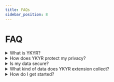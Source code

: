 ```yaml
---
title: FAQs
sidebar_position: 8
---
```


# FAQ

<details>
  <summary>What is YKYR?</summary>

  YKYR is a platform that empowers users to collect, own, and monetize their personal browsing data and behavioral traits.
</details>

<details>
  <summary>How does YKYR protect my privacy?</summary>

  All data is encrypted locally on your device before being stored on IPFS. Only you have access to your decryption keys.
</details>

<details>
  <summary>Is my data secure?</summary>

  Yes, YKYR uses client-side encryption and secure storage on IPFS. No unencrypted data is ever accessed or stored by YKYR.
</details>

<details>
  <summary>What kind of data does YKYR extension collect?</summary>

  YKYR extension collects basic browsing data such as:
  - URLs of websites you visit
  - Time spent on each website
  
  The extension does NOT collect:
  - Passwords or login credentials
  - Personal messages or emails
  - Financial information
  - Form data or keystrokes
</details>

<details>
  <summary>How do I get started?</summary>

  1. Download the [YKYR extension](https://chromewebstore.google.com/detail/ykyr/gfogbpcdlcihfaejpmdhigejhpckdamh)
  2. Create an account
  3. Turn on data collection
  4. Start contributing data and earn rewards
</details>

<style>
{`
  details {
    padding: 1rem;
    border: 1px solid #374151;
    border-radius: 0.5rem;
    margin-bottom: 1rem;
  }

  details summary {
    cursor: pointer;
    font-weight: 500;
  }

  details summary:hover {
    color: #3B82F6;
  }

  details[open] {
    padding-bottom: 1rem;
  }

  details[open] summary {
    margin-bottom: 1rem;
  }
`}
</style>